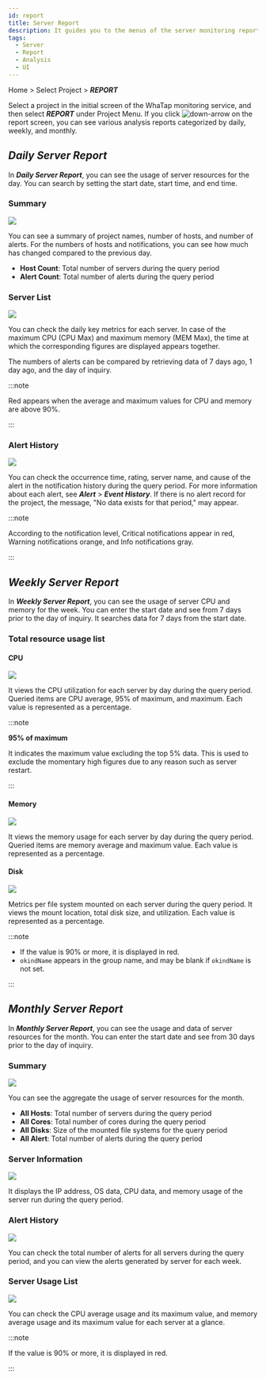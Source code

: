 ```yaml
---
id: report
title: Server Report
description: It guides you to the menus of the server monitoring report.
tags:
  - Server
  - Report
  - Analysis
  - UI
---
```


Home > Select Project > **_REPORT_**

Select a project in the initial screen of the WhaTap monitoring service, and then select **_REPORT_** under Project Menu. If you click ![down-arrow](/img/down-arrow.svg) on the report screen, you can see various analysis reports categorized by daily, weekly, and monthly.

## **_Daily Server Report_**

In **_Daily Server Report_**, you can see the usage of server resources for the day. You can search by setting the start date, start time, and end time.

### Summary

![](https://img.whatap.io/media/images/server_daily_report_01.png)

You can see a summary of project names, number of hosts, and number of alerts. For the numbers of hosts and notifications, you can see how much has changed compared to the previous day.

-   **Host Count**: Total number of servers during the query period
-   **Alert Count**: Total number of alerts during the query period

### Server List

![](https://img.whatap.io/media/images/server_daily_report_02.png)

You can check the daily key metrics for each server. In case of the maximum CPU (CPU Max) and maximum memory (MEM Max), the time at which the corresponding figures are displayed appears together.

The numbers of alerts can be compared by retrieving data of 7 days ago, 1 day ago, and the day of inquiry.

:::note

<span class='loger'>Red</span> appears when the average and maximum values for CPU and memory are above 90%.

:::

### Alert History

![](https://img.whatap.io/media/images/server_daily_report_03.png)

You can check the occurrence time, rating, server name, and cause of the alert in the notification history during the query period.
For more information about each alert, see **_Alert_** > **_Event History_**.
If there is no alert record for the project, the message, "No data exists for that period," may appear.

:::note

According to the notification level, <span class='loger'>Critical</span> notifications appear in <span class='loger'>red</span>, <span class='wer'>Warning</span> notifications <span class='wer'>orange</span>, and <span class='mstop'>Info</span> notifications <span class='mstop'>gray</span>.

:::

## **_Weekly Server Report_**

In **_Weekly Server Report_**, you can see the usage of server CPU and memory for the week.
You can enter the start date and see from 7 days prior to the day of inquiry.
It searches data for 7 days from the start date.

### Total resource usage list

#### CPU

![](https://img.whatap.io/media/images/server_weekly_report_01.png)

It views the CPU utilization for each server by day during the query period.
Queried items are CPU average, 95% of maximum, and maximum. Each value is represented as a percentage.

:::note 

**95% of maximum**

It indicates the maximum value excluding the top 5% data. This is used to exclude the momentary high figures due to any reason such as server restart.

:::

#### Memory

![](https://img.whatap.io/media/images/server_weekly_report_02.png)

It views the memory usage for each server by day during the query period.
Queried items are memory average and maximum value. Each value is represented as a percentage.

#### Disk

![](https://img.whatap.io/media/images/server_weekly_report_03.png)

Metrics per file system mounted on each server during the query period.
It views the mount location, total disk size, and utilization. Each value is represented as a percentage.

:::note

-   If the value is 90% or more, it is displayed in <span class='loger'>red</span>. 
-   `okindName` appears in the group name, and may be blank if `okindName` is not set.

:::

## **_Monthly Server Report_**

In **_Monthly Server Report_**, you can see the usage and data of server resources for the month.
You can enter the start date and see from 30 days prior to the day of inquiry.

### Summary

![](https://img.whatap.io/media/images/server_monthly_report_01.png)

You can see the aggregate the usage of server resources for the month.

-   **All Hosts**: Total number of servers during the query period
-   **All Cores**: Total number of cores during the query period
-   **All Disks**: Size of the mounted file systems for the query period
-   **All Alert**: Total number of alerts during the query period

### Server Information

![](https://img.whatap.io/media/images/server_monthly_report_02.png)

It displays the IP address, OS data, CPU data, and memory usage of the server run during the query period.

### Alert History

![](https://img.whatap.io/media/images/server_monthly_report_03.png)

You can check the total number of alerts for all servers during the query period, and you can view the alerts generated by server for each week.

### Server Usage List

![](https://img.whatap.io/media/images/server_monthly_report_04.png)

You can check the CPU average usage and its maximum value, and memory average usage and its maximum value for each server at a glance.

:::note

If the value is 90% or more, it is displayed in <span class='loger'>red</span>. 

:::
